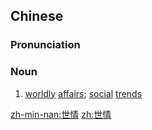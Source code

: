 ==Chinese==
{{zh-forms}}

===Pronunciation===
{{zh-pron
|m=shìqíng
|c=sai3 cing4
|mn=qz,tw,xm:sè-chêng/zz:sì-chêng
|cat=n
}}

===Noun===
{{zh-noun}}

# [[worldly]] [[affair]]s; [[social]] [[trend]]s

[[zh-min-nan:世情]]
[[zh:世情]]